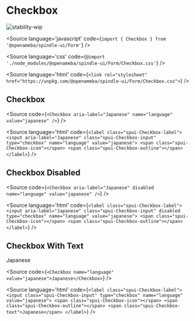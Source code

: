 
# Checkbox

<Meta title="Form/Checkbox" component={Checkbox} />

![stability-wip](https://img.shields.io/badge/stability-work_in_progress-lightgrey.svg)

<Source
  language='javascript'
  code={`import { Checkbox } from '@openameba/spindle-ui/Form'`}
/>

<Source
  language='css'
  code={`@import './node_modules/@openameba/spindle-ui/Form/Checkbox.css'`}
/>

<Source
  language='html'
  code={`<link rel="stylesheet" href="https://unpkg.com/@openameba/spindle-ui/Form/Checkbox.css">`}
/>

## Checkbox

<Preview withSource="open">
  <Story name="Checkbox">
    <Checkbox aria-label="Japanese" name="language" value="japanese" {...actions('onClick', 'onChange', 'onInput', 'onFocus', 'onBlur')} />
  </Story>
</Preview>

<Source
  code={`
<Checkbox aria-label="Japanese" name="language" value="japanese" />
  `}
/>

<Source
  language='html'
  code={`
<label class="spui-Checkbox-label">
  <input aria-label="Japanese" class="spui-Checkbox-input" type="checkbox" name="language" value="japanese">
  <span class="spui-Checkbox-icon"></span>
  <span class="spui-Checkbox-outline"></span>
</label>
  `}
/>

## Checkbox Disabled

<Preview withSource="open">
  <Story name="Checkbox Disabled">
    <Checkbox aria-label="Japanese" disabled name="language" value="japanese" {...actions('onClick', 'onChange', 'onInput', 'onFocus', 'onBlur')} />
  </Story>
</Preview>

<Source
  code={`
<Checkbox aria-label="Japanese" disabled name="language" value="japanese" />
  `}
/>

<Source
  language='html'
  code={`
<label class="spui-Checkbox-label">
  <input aria-label="Japanese" class="spui-Checkbox-input" disabled type="checkbox" name="language" value="japanese">
  <span class="spui-Checkbox-icon"></span>
  <span class="spui-Checkbox-outline"></span>
</label>
  `}
/>

## Checkbox With Text

<Preview withSource="open">
  <Story name="Checkbox With Text">
    <Checkbox name="language" value="japanese" {...actions('onClick', 'onChange', 'onInput', 'onFocus', 'onBlur')}>Japanese</Checkbox>
  </Story>
</Preview>

<Source
  code={`
<Checkbox name="language" value="japanese">Japanese</Checkbox>
  `}
/>

<Source
  language='html'
  code={`
<label class="spui-Checkbox-label">
  <input class="spui-Checkbox-input" type="checkbox" name="language" value="japanese">
  <span class="spui-Checkbox-icon"></span>
  <span class="spui-Checkbox-outline"></span>
  <span class="spui-Checkbox-text">Japanese</span>
</label>
  `}
/>
